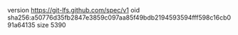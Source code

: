 version https://git-lfs.github.com/spec/v1
oid sha256:a50776d35fb2847e3859c097aa85f49bdb2194593594fff598c16cb091a64135
size 5390
